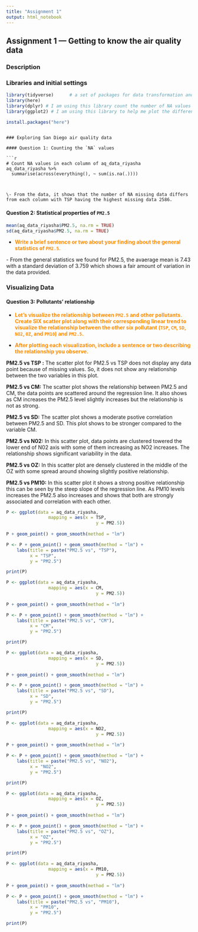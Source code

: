 ```yaml
---
title: "Assignment 1"
output: html_notebook
---
```



## Assignment 1 — Getting to know the air quality data

### Description


### Libraries and initial settings

```r
library(tidyverse)      # a set of packages for data transformation and visualization
library(here)
library(dplyr) # I am using this library count the number of NA values in a column as well as finding the mean and average deviation
library(ggplot2) # I am using this library to help me plot the differences between PM2.

install.packages("here")
```

```

### Exploring San Diego air quality data

#### Question 1: Counting the `NA` values

```r
# Count NA values in each column of aq_data_riyasha
aq_data_riyasha %>%
  summarise(across(everything(), ~ sum(is.na(.))))

```

```         
```

```         
```


    \- From the data, it shows that the number of NA missing data differs from each column with TSP having the highest missing data 2586.

#### Question 2: Statistical properties of `PM2.5`


```r
mean(aq_data_riyasha$PM2.5, na.rm = TRUE)
sd(aq_data_riyasha$PM2.5, na.rm = TRUE)
```

-   [**Write a brief sentence or two about your finding about the general statistics of `PM2.5`.**]{style="color: darkorange;"}

\- From the general statistics we found for PM2.5, the avaerage mean is 7.43 with a standard deviation of 3.759 which shows a fair amount of variation in the data provided.

### Visualizing Data

#### Question 3: Pollutants' relationship

-   [**Let's visualize the relationship between `PM2.5` and other pollutants. Create SIX scatter plot along with their corresponding linear trend to visualize the relationship between the other six pollutant (`TSP`, `CM`, `SD`, `NO2`, `OZ`, and `PM10`) and `PM2.5`.**]{style="color: darkorange;"}

-   [**After plotting each visualization, include a sentence or two describing the relationship you observe.**]{style="color: darkorange;"}

**PM2.5 vs TSP :** The scatter plot for PM2.5 vs TSP does not display any data point because of missing values. So, it does not show any relationship between the two variables in this plot.

**PM2.5 vs CM:** The scatter plot shows the relationship between PM2.5 and CM, the data points are scattered around the regression line. It also shows as CM increases the PM2.5 level slightly increases but the relationship is not as strong.

**PM2.5 vs SD:** The scatter plot shows a moderate psotive correlation between PM2.5 and SD. This plot shows to be stronger compared to the variable CM.

**PM2.5 vs N02:** In this scatter plot, data points are clustered towered the lower end of N02 axis with some of them increasing as NO2 increases. The relationship shows significant variability in the data.

**PM2.5 vs OZ:** In this scatter plot are densely clustered in the middle of the OZ with some spread around showing slightly positive relationship.

**PM2.5 vs PM10:** In this scatter plot it shows a strong positive relationship this can be seen by the steep slope of the regression line. As PM10 levels increases the PM2.5 also increases and shows that both are strongly associated and correlation with each other.

```r
P <- ggplot(data = aq_data_riyasha, 
		        mapping = aes(x = TSP, 
				                  y = PM2.5))
				
P + geom_point() + geom_smooth(method = "lm")

P <- P + geom_point() + geom_smooth(method = "lm") + 
    labs(title = paste("PM2.5 vs", "TSP"),
         x = "TSP",
         y = "PM2.5")

print(P)
```

```r
P <- ggplot(data = aq_data_riyasha, 
		        mapping = aes(x = CM, 
				                  y = PM2.5))
				
P + geom_point() + geom_smooth(method = "lm")

P <- P + geom_point() + geom_smooth(method = "lm") + 
    labs(title = paste("PM2.5 vs", "CM"),
         x = "CM",
         y = "PM2.5")

print(P)

```

```r
P <- ggplot(data = aq_data_riyasha, 
		        mapping = aes(x = SD, 
				                  y = PM2.5))
				
P + geom_point() + geom_smooth(method = "lm")

P <- P + geom_point() + geom_smooth(method = "lm") + 
    labs(title = paste("PM2.5 vs", "SD"),
         x = "SD",
         y = "PM2.5")

print(P)
```

```r
P <- ggplot(data = aq_data_riyasha, 
		        mapping = aes(x = NO2, 
				                  y = PM2.5))
				
P + geom_point() + geom_smooth(method = "lm")

P <- P + geom_point() + geom_smooth(method = "lm") + 
    labs(title = paste("PM2.5 vs", "NO2"),
         x = "NO2",
         y = "PM2.5")

print(P)
```

```r
P <- ggplot(data = aq_data_riyasha, 
		        mapping = aes(x = OZ, 
				                  y = PM2.5))
				
P + geom_point() + geom_smooth(method = "lm")

P <- P + geom_point() + geom_smooth(method = "lm") + 
    labs(title = paste("PM2.5 vs", "OZ"),
         x = "OZ",
         y = "PM2.5")

print(P)
```

```r
P <- ggplot(data = aq_data_riyasha, 
		        mapping = aes(x = PM10, 
				                  y = PM2.5))
				
P + geom_point() + geom_smooth(method = "lm")

P <- P + geom_point() + geom_smooth(method = "lm") + 
    labs(title = paste("PM2.5 vs", "PM10"),
         x = "PM10",
         y = "PM2.5")

print(P)
```
